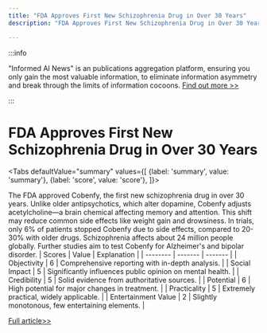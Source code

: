 ```yaml
---
title: "FDA Approves First New Schizophrenia Drug in Over 30 Years"
description: "FDA Approves First New Schizophrenia Drug in Over 30 Years"

---
```



:::info

"Informed AI News" is an publications aggregation platform, ensuring you only gain the most valuable information, to eliminate information asymmetry and break through the limits of information cocoons.  [Find out more >>](/)

:::

# FDA Approves First New Schizophrenia Drug in Over 30 Years


<Tabs
	defaultValue="summary"
	values={[
	{label: 'summary', value: 'summary'},
	{label: 'score', value: 'score'},
]}>
<TabItem value="summary">


The FDA approved Cobenfy, the first new schizophrenia drug in over 30 years. Unlike older antipsychotics, which alter dopamine, Cobenfy adjusts acetylcholine—a brain chemical affecting memory and attention. This shift may reduce common side effects like weight gain and drowsiness. In trials, only 6% of patients stopped Cobenfy due to side effects, compared to 20-30% with older drugs. Schizophrenia affects about 24 million people globally. Further studies aim to test Cobenfy for Alzheimer's and bipolar disorder.
</TabItem>
<TabItem value="score">
	| Scores     | Value   | Explanation |
	| -------- | ------- | ------- |
	| Objectivity  | 6    | Comprehensive reporting with in-depth analysis.    |
	| Social Impact | 5     | Significantly influences public opinion on mental health.    |
	| Credibility    | 5    | Solid evidence from authoritative sources.    |
	| Potential    | 6    | High potential for major changes in treatment.    |
	| Practicality    | 5    | Extremely practical, widely applicable.    |
	| Entertainment Value    | 2    | Slightly monotonous, few entertaining elements.    |
</TabItem>
</Tabs>

[Full article>>](https://science.slashdot.org/story/24/09/29/0614206/americas-fda-approves-first-new-drug-for-schizophrenia-in-over-30-years?utm_source=rss1.0mainlinkanon&utm_medium=feed)

